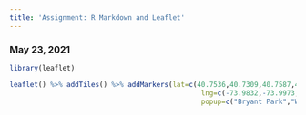 ```yaml
---
title: 'Assignment: R Markdown and Leaflet'
---
```


### May 23, 2021


```r

library(leaflet)

leaflet() %>% addTiles() %>% addMarkers(lat=c(40.7536,40.7309,40.7587,40.7480),
                                               lng=c(-73.9832,-73.9973,-73.9787,-74.0048),
                                               popup=c("Bryant Park","Washington Square Park","Rockefeller Center","The High Line"))
```